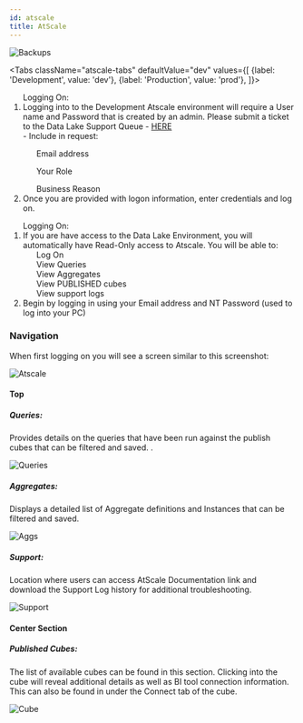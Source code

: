 ```yaml
---
id: atscale
title: AtScale
---
```


![Backups](/img/atscale/atscalelogon.png)




<Tabs
  className="atscale-tabs"
  defaultValue="dev"
  values={[
    {label: 'Development', value: 'dev'},
    {label: 'Production', value: 'prod'},
  ]}>
  <TabItem value="dev">
<ol> 
    Logging On: 
<li> Logging into to the Development Atscale environment will require a User name and Password that is created by an admin. Please submit a ticket
        to the Data Lake Support Queue - <a href="https://kochprod.service-now.com/compass?id=sc_cat_item&sys_id=ef17e2eddb8f1010fbdd0763b99619cf">HERE</a> </li>
        - Include in request:
          <ul>  Email address </ul>
           <ul>  Your Role </ul>
          <ul>  Business Reason </ul>


<li>  Once you are provided with logon information, enter credentials and log on.</li>
</ol>

  </TabItem>


<TabItem value="prod">
<ol>
  Logging On:
 <li> If you are have access to the Data Lake Environment, you will automatically have Read-Only access to Atscale. You will be able to:
     <ol>Log On</ol>
     <ol>View Queries</ol>
     <ol>View Aggregates</ol>
     <ol>View PUBLISHED cubes</ol>
     <ol>View support logs</ol>
    </li> 

<li> Begin by logging in using your Email address and NT Password (used to log into your PC)</li>
</ol>
</TabItem>
</Tabs>


### Navigation 

When first logging on you will see a screen similar to this screenshot:

![Atscale](/img/atscale/atscalefirstlogon.png)


#### Top

##### Queries:

Provides details on the queries that have been run against the publish cubes that can be filtered and saved. . 

![Queries](/img/atscale/queries.png)


##### Aggregates:
    
Displays a detailed list of Aggregate definitions and Instances that can be filtered and saved. 

![Aggs](/img/atscale/aggs.png)

##### Support: 

Location where users can access AtScale Documentation link and download the Support Log history for additional troubleshooting.

![Support](/img/atscale/support.png)

#### Center Section

##### Published Cubes:

  The list of available cubes can be found in this section. Clicking into the cube will reveal additional details as well as BI tool connection
  information. This can also be found in under the Connect tab of the cube.   

![Cube](/img/atscale/cubeDetails.png)